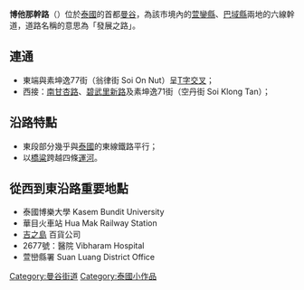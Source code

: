 '''博他那幹路'''（{{thai|t=ถนนพัฒนาการ|phon=T̄hnn phạtʹhnākār|r=Thanon Phatthanakan}}）位於[[泰國|泰國]]的首都[[曼谷|曼谷]]，為該市境內的[[萱鑾縣|萱鑾縣]]、[[巴域縣|巴域縣]]兩地的六線幹道，道路名稱的意思為「發展之路」。

== 連通 ==
* 東端與素坤逸77街（翁律街 Soi On Nut）呈[[平面道路交叉|T字交叉]]；
* 西接：[[南甘杏路|南甘杏路]]、[[碧武里新路|碧武里新路]]及素坤逸71街（空丹街 Soi Klong Tan）；

== 沿路特點 ==
* 東段部分幾乎與[[泰國|泰國]]的東線鐵路平行；
* 以[[橋粱|橋粱]]跨越四條[[運河|運河]]。

== 從西到東沿路重要地點 ==
{{portal box|泰國|公路}}
* 泰國博樂大學 Kasem Bundit University
* 華目火車站 Hua Mak Railway Station
* [[吉之島|吉之島]] 百貨公司
* 2677號：醫院 Vibharam Hospital
* 萱巒縣署 Suan Luang District Office

[[Category:曼谷街道|Category:曼谷街道]]
[[Category:泰國小作品|Category:泰國小作品]]